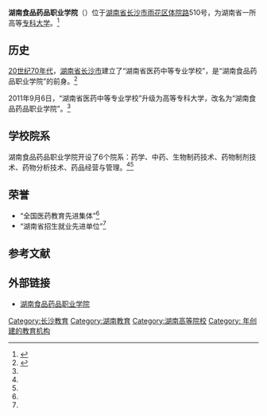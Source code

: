 {{高校
|名称            = 湖南食品药品职业学院
|外文名          = Hunan Food And Drug Vocational College
|图像            = <!-- [[Image:|250px]]-->
|图像说明        = 校徽
|校训            = 
|建校            = 2011年
|闭校            = 
|校庆日          = 9月6日
|类型            = [[公立大学|公立大学]] 
|书记            = [[杨文伟|杨文伟]]
|校长            = 
|院长            = [[虢剑波|虢剑波]]
|教师            = 150人
|职工            = 65人
|学生            = 2526人
|地址            ={{CHN}}[[湖南省|湖南省]][[长沙市|长沙市]][[雨花区|雨花区]][[体院路|体院路]]510号
|校园环境        = 市区 
|面积            = 396亩
|老校名          = 
|体育项目        = 
|代表色          = <!--示例：[[紫色|紫色]]和[[金色|金色]] {{Color box|#232176}}{{Color box|#E2AF2D}} -->
|昵称            = 
|吉祥物          = 
|隶属            = [[湖南省教育厅|湖南省教育厅]]
|邮编            = 410014
|网站            = [http://www.hnyzy.cn/ 湖南食品药品职业学院]
|标志            = <!-- [[Image:|225px]]-->
|脚注            = 
}}
'''湖南食品药品职业学院'''（{{lang-en|''' Hunan Food And Drug Vocational College '''}}）位于[[湖南省|湖南省]][[长沙市|长沙市]][[雨花区|雨花区]][[体院路|体院路]]510号，为湖南省一所高等[[专科大学|专科大学]]。<ref name="shu " >{{cite web |url=http://roll.sohu.com/20110818/n316638525.shtml |title=湖南食品药品职业学院 |accessdate=2011年 |work= |publisher=搜狐网 |language=zh-cn |archive-date=2016-03-04 |archive-url=https://web.archive.org/web/20160304205256/http://roll.sohu.com/20110818/n316638525.shtml |dead-url=no }}</ref>

== 历史 ==
[[20世纪70年代|20世纪70年代]]，[[湖南省|湖南省]][[长沙市|长沙市]]建立了“湖南省医药中等专业学校”，是“湖南食品药品职业学院”的前身。<ref name="wyi " >{{cite web|url= http://news.163.com/11/0906/17/7D9K1HRD00014AEE.html|title= 湖南食品药品职业学院揭牌成立|accessdate= 2011年|work= |publisher= 网易|language= zh-cn}}{{Dead link|date=2020年1月 |bot=InternetArchiveBot |fix-attempted=yes }}</ref>

2011年9月6日，“湖南省医药中等专业学校”升级为高等专科大学，改名为“湖南食品药品职业学院”。<ref name="wyi " />

== 学校院系 ==
湖南食品药品职业学院开设了6个院系：药学、中药、生物制药技术、药物制剂技术、药物分析技术、药品经营与管理。<ref name="wyi " /><ref name="shu " />

== 荣誉 ==
*“全国医药教育先进集体”<ref name="shu " />
*“湖南省招生就业先进单位”<ref name="shu " />

==参考文献==
<div class="references-small">
<references></references>
</div>

==外部链接==
* [http://www.hnyzy.cn/ 湖南食品药品职业学院] {{Wayback|url=http://www.hnyzy.cn/ |date=20200509163013 }}

{{湖南省高等院校}}

[[Category:长沙教育|Category:长沙教育]]
[[Category:湖南教育|Category:湖南教育]]
[[Category:湖南高等院校|Category:湖南高等院校]]
[[Category:_年创建的教育机构|Category: 年创建的教育机构]]